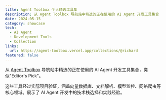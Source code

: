 ```yaml
---
title: Agent Toolbox 个人精选工具集
description: 从 Agent Toolbox 导航站中精选的正在使用的 AI Agent 开发工具集合
date: 2024-05-15
category: showcase
tech:
  - AI Agent
  - Development Tools
  - Collection
links:
  url: https://agent-toolbox.vercel.app/collections/@richard
featured: false
---
```


从 [Agent Toolbox](/projects/agent-toolbox) 导航站中精选的正在使用的 AI Agent 开发工具集合，类似"Editor's Pick"。

这些工具经过实际项目验证，涵盖向量数据库、文档解析、模型监控、网络爬虫等核心领域。展示了 AI Agent 开发中的技术栈选择和实践经验。
